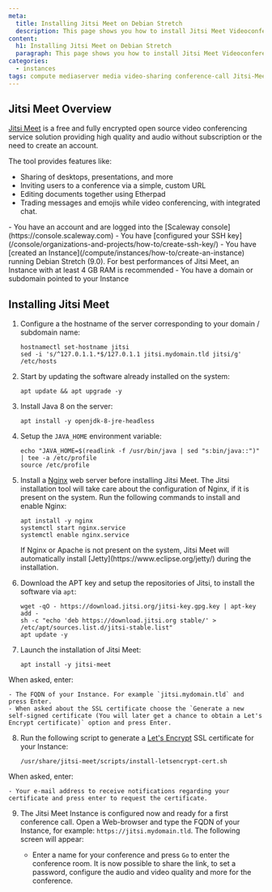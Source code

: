 ```yaml
---
meta:
  title: Installing Jitsi Meet on Debian Stretch
  description: This page shows you how to install Jitsi Meet Videoconferencing on Debian Stretch
content:
  h1: Installing Jitsi Meet on Debian Stretch
  paragraph: This page shows you how to install Jitsi Meet Videoconferencing on Debian Stretch
categories:
  - instances
tags: compute mediaserver media video-sharing conference-call Jitsi-Meet Debian-Stretch
---
```


## Jitsi Meet Overview

[Jitsi Meet](https://jitsi.org/jitsi-meet/) is a free and fully encrypted open source video conferencing service solution providing high quality and audio without subscription or the need to create an account.

The tool provides features like:
* Sharing of desktops, presentations, and more
* Inviting users to a conference via a simple, custom URL
* Editing documents together using Etherpad
* Trading messages and emojis while video conferencing, with integrated chat.

<Macro id="iam-requirements" />

<Message type="requirement">
  - You have an account and are logged into the [Scaleway console](https://console.scaleway.com)
  - You have [configured your SSH key](/console/organizations-and-projects/how-to/create-ssh-key/)
  - You have [created an Instance](/compute/instances/how-to/create-an-instance) running Debian Stretch (9.0). For best performances of Jitsi Meet, an Instance with at least 4 GB RAM is recommended
  - You have a domain or subdomain pointed to your Instance
</Message>

## Installing Jitsi Meet

1. Configure a the hostname of the server corresponding to your domain / subdomain name:
    ```
    hostnamectl set-hostname jitsi
    sed -i 's/^127.0.1.1.*$/127.0.1.1 jitsi.mydomain.tld jitsi/g' /etc/hosts
    ```
2. Start by updating the software already installed on the system:
    ```
    apt update && apt upgrade -y
    ```
3. Install Java 8 on the server:
    ```
    apt install -y openjdk-8-jre-headless
    ```
4. Setup the `JAVA_HOME` environment variable:
    ```
    echo "JAVA_HOME=$(readlink -f /usr/bin/java | sed "s:bin/java::")" | tee -a /etc/profile
    source /etc/profile
    ```
5. Install a [Nginx](https://nginx.org) web server before installing Jitsi Meet. The Jitsi installation tool will take care about the configuration of Nginx, if it is present on the system. Run the following commands to install and enable Nginx:
    ```
    apt install -y nginx
    systemctl start nginx.service
    systemctl enable nginx.service
    ```

    <Message type="important">
      If Nginx or Apache is not present on the system, Jitsi Meet will automatically install [Jetty](https://www.eclipse.org/jetty/) during the installation.
    </Message>
6. Download the APT key and setup the repositories of Jitsi, to install the software via `apt`:
    ```
    wget -qO - https://download.jitsi.org/jitsi-key.gpg.key | apt-key add -
    sh -c "echo 'deb https://download.jitsi.org stable/' > /etc/apt/sources.list.d/jitsi-stable.list"
    apt update -y
    ```
7. Launch the installation of Jitsi Meet:
    ```
    apt install -y jitsi-meet
    ```

  When asked, enter:

    - The FQDN of your Instance. For example `jitsi.mydomain.tld` and press Enter.
    - When asked about the SSL certificate choose the `Generate a new self-signed certificate (You will later get a chance to obtain a Let's Encrypt certificate)` option and press Enter.
8. Run the following script to generate a [Let's Encrypt](https://letsencrypt.org) SSL certificate for your Instance:
    ```
    /usr/share/jitsi-meet/scripts/install-letsencrypt-cert.sh
    ```

  When asked, enter:

    - Your e-mail address to receive notifications regarding your certificate and press enter to request the certificate.
9. The Jitsi Meet Instance is configured now and ready for a first conference call. Open a Web-browser and type the FQDN of your Instance, for example: `https://jitsi.mydomain.tld`. The following screen will appear:
    <Lightbox src="scaleway-jitsi_home_2.webp" alt="" />

    - Enter a name for your conference and press `Go` to enter the conference room. It is now possible to share the link, to set a password, configure the audio and video quality and more for the conference.

    <Lightbox src="scaleway-jitsi-meet-conf-call-2.webp" alt="" />
